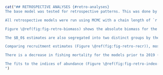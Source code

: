 ```r
cat("## RETROSPECTIVE ANALYSES {#retro-analyses}
The base model was tested for retrospective patterns. This was done by successively removing all catch, age, and index data for 1 year from the end of the time series in the data files and refitting the model. We attempted to run the retrospective model back 10 years, but only the first 8 years would converge. It is likely that attempting to remove too much data led to too few data sources for this split-sex, two-fleet model. This is the reason the the `r la` was parameterized as a single-sex model.

All retrospective models were run using MCMC with a chain length of `r f(mcmc_chain_length)`, a sample frequency of `r f(mcmc_sample_freq)`, giving `r f(mcmc_num_samples)` samples, which were then burned in by `r f(mcmc_burn_in)` giving a total of `r f(mcmc_actual_samples)` samples retained for inference. This was the same as all other models in this assessment.

Figure \@ref(fig:fig-retro-biomass) shows the absolute biomass for the base model compared with the retrospective models. Following the subtraction of years by looking at the trajectories, we see that the -4 years model (ending in 2018) follows a different path than the years following (2019--present). This is due to the large drop in biomass seen in 2019 in the `r wcvis`, `r hss`, and `r dcpue` (Figure \@ref(fig:fig-base-index-fits)). The model is highly sensitive to these drops in the indices, all of which occur in the same year. If this assessment had taken place prior to 2019 with this model, the outcome would have been noteablly different than it is now. Figure \@ref(fig:fig-retro-biomass-closer) gives a closer view of the trajectories.

The $B_0$ estimates are also segregated into two distinct groups by the -4 year model, with those from 2019--present being lower than those prior to 2019. When the absolute trajectories are divided by these $B_0$ values we can inspect the relative biomass trends (Figure \@ref(fig:fig-retro-biomass-rel)). The high $B_0$ estimates for the models prior to 2019 force the relative biomass downwards giving the impression of a more depleted stock in earlier years when compared to the more recent models.

Comparing recruitment estimates (Figure \@ref(fig:fig-retro-recr)), most appear similar between models; however, there is an obvious outlier---the 2014 recruitment for the 2014 model. This can also be seen in in Figure 21 of the `r la`. The 2014 cohort was highly uncertain at that time with the data that was available, even with the single-sex model. The $R_0$ estimates follow the same grouping seen in the absolute biomass figure. Figure \@ref(fig:fig-retro-recr-closer) gives a closer view.

There is a decrease in fishing mortality for the models prior to 2019 (Figure \@ref(fig:fig-retro-f)), which corresponds to the increasing biomass trend in those models. 

The fits to the indices of abundance (Figure \@ref(fig:fig-retro-index-fits)) show a clear divergence for the models prior to 2019. The log standardized residuals (Figure \@ref(fig:fig-retro-index-resids)) show that indices for those models fit neither better nor worse overall than the post-2019 models.
")
```
